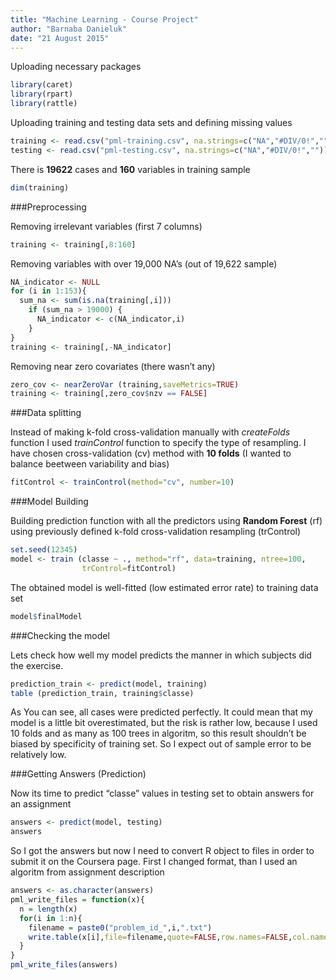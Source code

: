 ```yaml
---
title: "Machine Learning - Course Project"
author: "Barnaba Danieluk"
date: "21 August 2015"
---
```


Uploading necessary packages

```r
library(caret)
library(rpart)
library(rattle)
```

Uploading training and testing data sets and defining missing values

```r
training <- read.csv("pml-training.csv", na.strings=c("NA","#DIV/0!",""))
testing <- read.csv("pml-testing.csv", na.strings=c("NA","#DIV/0!",""))
```

There is **19622** cases and **160** variables in training sample

```r
dim(training)
```

###Preprocessing

Removing irrelevant variables (first 7 columns)

```r
training <- training[,8:160]
```

Removing variables with over 19,000 NA's (out of 19,622 sample)

```r
NA_indicator <- NULL
for (i in 1:153){
  sum_na <- sum(is.na(training[,i]))
    if (sum_na > 19000) {
      NA_indicator <- c(NA_indicator,i)
    }
}
training <- training[,-NA_indicator]
```

Removing near zero covariates (there wasn't any)

```r
zero_cov <- nearZeroVar (training,saveMetrics=TRUE)
training <- training[,zero_cov$nzv == FALSE]
```

###Data splitting

Instead of making k-fold cross-validation manually with *createFolds* function
I used *trainControl* function to specify the type of resampling. I have chosen
cross-validation (cv) method with **10 folds** (I wanted to balance beetween 
variability and bias)

```r
fitControl <- trainControl(method="cv", number=10)
```

###Model Building

Building prediction function with all the predictors using **Random Forest**
(rf) using previously defined k-fold cross-validation resampling (trControl)

```r
set.seed(12345)
model <- train (classe ~ ., method="rf", data=training, ntree=100,
                trControl=fitControl)
```

The obtained model is well-fitted (low estimated error rate) to training
data set

```r
model$finalModel
```

###Checking the model

Lets check how well my model predicts the manner in which subjects did the exercise.

```r
prediction_train <- predict(model, training)
table (prediction_train, training$classe)
```

As You can see, all cases were predicted perfectly. It could mean that my model is
a little bit overestimated, but the risk is rather low, because I used 10 folds
and as many as 100 trees in algoritm, so this result shouldn't be biased by specificity
of training set. So I expect out of sample error to be relatively low.

###Getting Answers (Prediction)

Now its time to predict "classe" values in testing set to obtain answers for an assignment

```r
answers <- predict(model, testing)
answers
```

So I got the answers but now I need to convert R object to files in order to submit it on the
Coursera page. First I changed format, than I used an algoritm from assignment description

```r
answers <- as.character(answers)
pml_write_files = function(x){
  n = length(x)
  for(i in 1:n){
    filename = paste0("problem_id_",i,".txt")
    write.table(x[i],file=filename,quote=FALSE,row.names=FALSE,col.names=FALSE)
  }
}
pml_write_files(answers)
```
